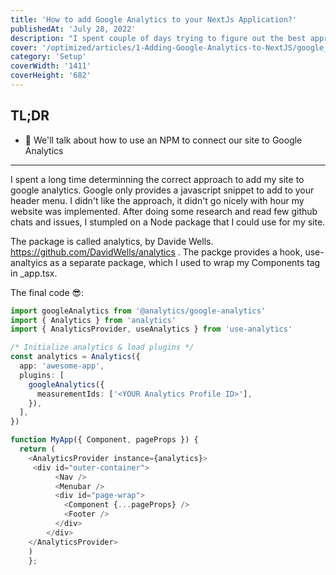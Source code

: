 ```yaml
---
title: 'How to add Google Analytics to your NextJs Application?'
publishedAt: 'July 28, 2022'
description: "I spent couple of days trying to figure out the best approach to add my site to google Analytics. I tried to just insert gtag.js javascript code in the header. But I wasn't satisified with the way it worked or fit into my design. "
cover: '/optimized/articles/1-Adding-Google-Analytics-to-NextJS/google_analytics.webp'
category: 'Setup'
coverWidth: '1411'
coverHeight: '682'
---
```



## TL;DR

- 🌳 We'll talk about how to use an NPM to connect our site to Google Analytics

---

I spent a long time determinning the correct approach to add my site to google analytics. Google only provides
a javascript snippet to add to your header menu. I didn't like the approach, it didn't go nicely with hour my
website was implemented. After doing some research and read few github chats and issues, I stumpled on a Node
package that I could use for my site. 

The package is called analytics, by Davide Wells. https://github.com/DavidWells/analytics . The packge provides a hook, use-analtyics as a separate package,
which I used to wrap my Components tag in _app.tsx. 


The final code 😎:
```typescript
import googleAnalytics from '@analytics/google-analytics'
import { Analytics } from 'analytics'
import { AnalyticsProvider, useAnalytics } from 'use-analytics'

/* Initialize analytics & load plugins */
const analytics = Analytics({
  app: 'awesome-app',
  plugins: [
    googleAnalytics({
      measurementIds: ['<YOUR Analytics Profile ID>'],
    }),
  ],
})

function MyApp({ Component, pageProps }) {
  return (
    <AnalyticsProvider instance={analytics}>
     <div id="outer-container">
          <Nav />
          <Menubar />
          <div id="page-wrap">
            <Component {...pageProps} />
            <Footer />
          </div>
        </div>
    </AnalyticsProvider>
    )
    };
```